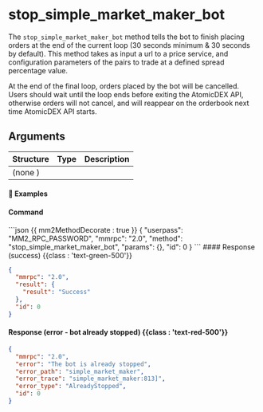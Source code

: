 
# stop\_simple\_market\_maker\_bot

The `stop_simple_market_maker_bot` method tells the bot to finish placing orders at the end of the current loop (30 seconds minimum & 30 seconds by default). This method takes as input a url to a price service, and configuration parameters of the pairs to trade at a defined spread percentage value.

At the end of the final loop, orders placed by the bot will be cancelled. Users should wait until the loop ends before exiting the AtomicDEX API, otherwise orders will not cancel, and will reappear on the orderbook next time AtomicDEX API starts.

## Arguments

| Structure | Type | Description |
| --------- | ---- | ----------- |
| (none )   |      |             |

#### 📌 Examples

#### Command

<CodeGroup title="" tag="POST" label="stop_simple_market_maker_bot">
  ```json {{ mm2MethodDecorate : true }}
  {
    "userpass": "MM2_RPC_PASSWORD",
    "mmrpc": "2.0",
    "method": "stop_simple_market_maker_bot",
    "params": {},
    "id": 0
  }
  ```
</CodeGroup>

<CollapsibleSection expandedText="Hide Response" collapsedText="Show Response">
  #### Response (success) {{class : 'text-green-500'}}

  ```json
  {
    "mmrpc": "2.0",
    "result": {
      "result": "Success"
    },
    "id": 0
  }
  ```

  #### Response (error - bot already stopped) {{class : 'text-red-500'}}

  ```json
  {
    "mmrpc": "2.0",
    "error": "The bot is already stopped",
    "error_path": "simple_market_maker",
    "error_trace": "simple_market_maker:813]",
    "error_type": "AlreadyStopped",
    "id": 0
  }
  ```
</CollapsibleSection>
